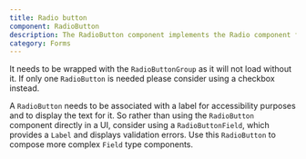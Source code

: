 ```yaml
---
title: Radio button
component: RadioButton
description: The RadioButton component implements the Radio component from Radix with default styling and the css prop.
category: Forms
---
```


It needs to be wrapped with the `RadioButtonGroup` as it will not load without it. If only one `RadioButton` is needed please consider using a checkbox instead.

A `RadioButton` needs to be associated with a label for accessibility purposes and to display the text for it. So rather than using the `RadioButton` component directly in a UI, consider using a `RadioButtonField`, which provides a `Label` and displays validation errors. Use this `RadioButton` to compose more complex `Field` type components.

